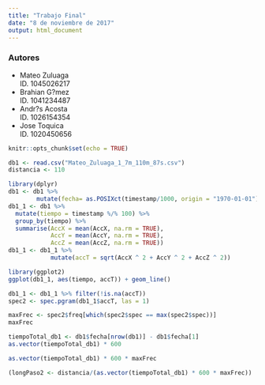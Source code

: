 ```yaml
---
title: "Trabajo Final"
date: "8 de noviembre de 2017"
output: html_document
---
```

<h3>Autores</h3>
<ul>
  <li>Mateo Zuluaga <br> ID. 1045026217</li>
  <li>Brahian G?mez <br> ID. 1041234487</li>
  <li>Andr?s Acosta <br> ID. 1026154354</li>
  <li>Jose Toquica <br> ID. 1020450656</li>
</ul>
```r
knitr::opts_chunk$set(echo = TRUE)
```

```r
db1 <- read.csv("Mateo_Zuluaga_1_7m_110m_87s.csv")
distancia <- 110
```

```r
library(dplyr)
db1 <- db1 %>%
        mutate(fecha= as.POSIXct(timestamp/1000, origin = "1970-01-01"))
db1_1 <- db1 %>%
  mutate(tiempo = timestamp %/% 100) %>%
  group_by(tiempo) %>%
  summarise(AccX = mean(AccX, na.rm = TRUE),
            AccY = mean(AccY, na.rm = TRUE),
            AccZ = mean(AccZ, na.rm = TRUE))
db1_1 <- db1_1 %>%
            mutate(accT = sqrt(AccX ^ 2 + AccY ^ 2 + AccZ ^ 2))
```

```r
library(ggplot2)
ggplot(db1_1, aes(tiempo, accT)) + geom_line()
```

```r
db1_1 <- db1_1 %>% filter(!is.na(accT))
spec2 <- spec.pgram(db1_1$accT, las = 1)
```

```r
maxFrec <- spec2$freq[which(spec2$spec == max(spec2$spec))]
maxFrec
```

```r
tiempoTotal_db1 <- db1$fecha[nrow(db1)] - db1$fecha[1]
as.vector(tiempoTotal_db1) * 600
```

```r
as.vector(tiempoTotal_db1) * 600 * maxFrec
```

```r
(longPaso2 <- distancia/(as.vector(tiempoTotal_db1) * 600 * maxFrec))
```


